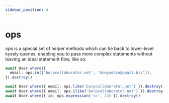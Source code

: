 ```yaml
---
sidebar_position: 4
---
```


# ops

ops is a special set of helper methods which can tie back to lower-level kysely queries, enabling you to pass more complex statements without leaving an ideal statement flow, like so:

```ts
await User.where({
  email: ops.in(['burpcollaborator.net', 'howyadoin@gmail.biz']),
}).destroy()

await User.where({ email: ops.like('burpcollaborator.net') }).destroy()
await User.where({ email: ops.ilike('burpcollaborator.net') }).destroy()
await User.where({ id: ops.expression('<=', 23) }).destroy()
```
